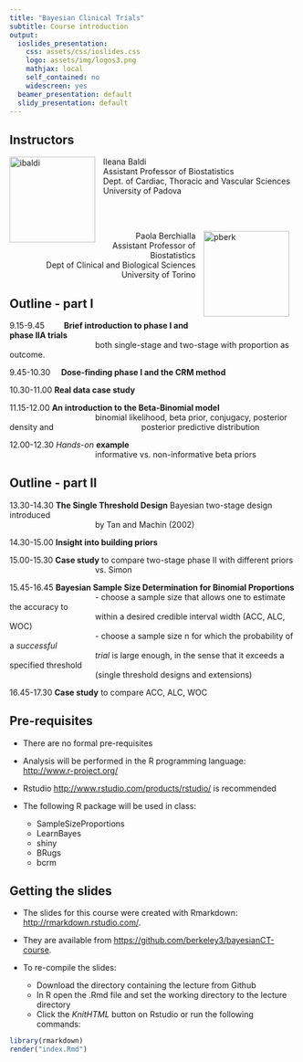 ```yaml
---
title: "Bayesian Clinical Trials"
subtitle: Course introduction
output:
  ioslides_presentation:
    css: assets/css/ioslides.css
    logo: assets/img/logos3.png
    mathjax: local
    self_contained: no
    widescreen: yes
  beamer_presentation: default
  slidy_presentation: default
---
```


## Instructors


<a imageanchor="1" style="clear: left; float: left; margin-bottom: 1em; margin-right: 1em;"><img src="images/ibaldi.jpg" alt="ibaldi" height="150"></a>
Ileana Baldi<br />
  Assistant Professor of Biostatistics<br />
  Dept. of Cardiac, Thoracic and Vascular Sciences<br />
  University of Padova

<br></br>


<a imageanchor="1" style="clear: right; float: right; margin-bottom: 1em; margin-right: 1em; margin-left:1em "><img src="images/pberk.jpg" alt="pberk" height="150"></a>
<div style="text-align: right;">
Paola Berchialla <br />
  Assistant Professor of Biostatistics<br />
    Dept of Clinical and Biological Sciences <br />
  University of Torino
</div>


## Outline - part I
9.15-9.45	<span style="padding-left:30px">**Brief introduction to phase I and phase IIA trials** </span><br />
<span style="padding-left:150px">both single-stage and two-stage with proportion as outcome.</span>
              

9.45-10.30	<span style="padding-left:15px">**Dose-finding phase I and the CRM method**</span>

10.30-11.00	**Real data case study**   

11.15-12.00	**An introduction to the Beta-Binomial model** <br />
    <span style="padding-left:150px"> binomial likelihood, beta prior, conjugacy, posterior density and </span>
     <span style="padding-left:150px">posterior predictive distribution</span>

12.00-12.30	*Hands-on* **example** <br/>
    <span style="padding-left:150px">informative vs. non-informative beta priors </span>



## Outline - part II

13.30-14.30 **The Single Threshold Design** Bayesian two-stage design introduced <br/>
<span style="padding-left:150px">by Tan and Machin (2002)</span>

14.30-15.00 **Insight into building priors**

15.00-15.30 **Case study** to compare two-stage phase II with different priors<br/> 
<span style="padding-left:150px"> vs. Simon</span>


15.45-16.45 **Bayesian Sample Size Determination for Binomial Proportions**
    <span style="padding-left:150px">	- choose a sample size that allows one to estimate the accuracy to</span><br/>
    <span style="padding-left:150px">within a desired credible interval width (ACC, ALC, WOC)</span></br>
    <span style="padding-left:150px"> - choose a sample size n for which the probability of a *successful*</span><br /> 
    <span style="padding-left:150px"> *trial* is large enough, in the sense that it exceeds a specified threshold</span><br /> 
    <span style="padding-left:150px"> (single threshold designs and extensions)</span>

16.45-17.30 **Case study** to compare ACC, ALC, WOC 







## Pre-requisites
* There are no formal pre-requisites
* Analysis will be performed in the R programming language: [http://www.r-project.org/](http://www.r-project.org/)
* Rstudio [http://www.rstudio.com/products/rstudio/](http://www.rstudio.com/products/rstudio/) is recommended
* The following R package will be used in class:

    + SampleSizeProportions
    + LearnBayes
    + shiny
    + BRugs
    + bcrm



## Getting the slides

* The slides for this course were created with Rmarkdown: [http://rmarkdown.rstudio.com/](http://rmarkdown.rstudio.com/). 
* They are available from [https://github.com/berkeley3/bayesianCT-course](https://github.com/berkeley3/bayesianCT-course).
* To re-compile the slides:

    + Download the directory containing the lecture from Github
    + In R open the .Rmd file and set the working directory to the lecture directory
    + Click the *KnitHTML* button on Rstudio or run the following commands: 
  
```r
library(rmarkdown) 
render("index.Rmd")
```

